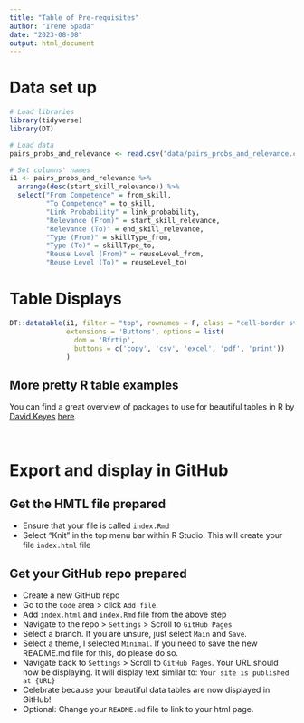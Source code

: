 ---
title: "Table of Pre-requisites"
author: "Irene Spada"
date: "2023-08-08"
output: html_document
---

# Data set up
```{r echo=TRUE}

# Load libraries 
library(tidyverse)
library(DT) 

# Load data
pairs_probs_and_relevance <- read.csv("data/pairs_probs_and_relevance.csv")

# Set columns' names 
i1 <- pairs_probs_and_relevance %>%
  arrange(desc(start_skill_relevance)) %>% 
  select("From Competence" = from_skill, 
         "To Competence" = to_skill,
         "Link Probability" = link_probability, 
         "Relevance (From)" = start_skill_relevance, 
         "Relevance (To)" = end_skill_relevance, 
         "Type (From)" = skillType_from, 
         "Type (To)" = skillType_to,
         "Reuse Level (From)" = reuseLevel_from,
         "Reuse Level (To)" = reuseLevel_to) 
```


# Table Displays

```{r}
DT::datatable(i1, filter = "top", rownames = F, class = "cell-border stripe",
              extensions = 'Buttons', options = list(
                dom = 'Bfrtip', 
                buttons = c('copy', 'csv', 'excel', 'pdf', 'print'))
              )
```

## More pretty R table examples

You can find a great overview of packages to use for beautiful tables in R by [David Keyes](https://twitter.com/dgkeyes) [here](https://rfortherestofus.com/2019/11/how-to-make-beautiful-tables-in-r/).

<br/>

# Export and display in GitHub

## Get the HMTL file prepared
 - Ensure that your file is called `index.Rmd`
 - Select "Knit" in the top menu bar within R Studio. This will create your file `index.html` file 

## Get your GitHub repo prepared
 
 - Create a new GitHub repo 
 - Go to the `Code` area > click `Add file`.
 - Add `index.html` and `index.Rmd` file from the above step
 - Navigate to the repo > `Settings` > Scroll to `GitHub Pages`
 - Select a branch.  If you are unsure, just select `Main` and `Save`.
 - Select a theme, I selected `Minimal`.  If you need to save the new README.md file for this, do please do so.  
 - Navigate back to `Settings` > Scroll to `GitHub Pages`.  Your URL should now be displaying. It will display text similar to: `Your site is published at {URL}`
 - Celebrate because your beautiful data tables are now displayed in GitHub! 
 - Optional: Change your `README.md` file to link to your html page.

